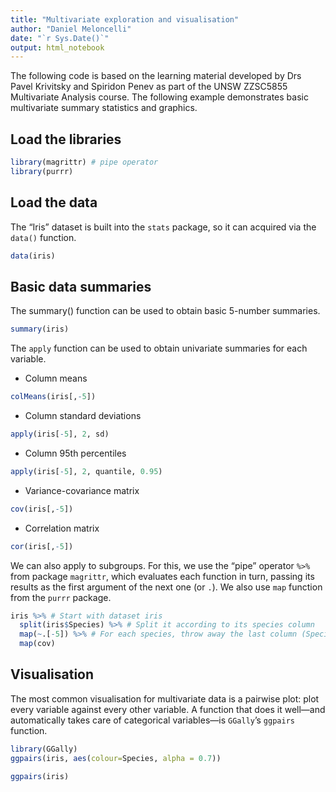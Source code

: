 ---
title: "Multivariate exploration and visualisation"
author: "Daniel Meloncelli"
date: "`r Sys.Date()`"
output: html_notebook
---

The following code is based on the learning material developed by Drs Pavel Krivitsky and Spiridon Penev as part of the UNSW ZZSC5855 Multivariate Analysis course. The following example demonstrates basic multivariate summary statistics and graphics.

## Load the libraries
```{r}
library(magrittr) # pipe operator
library(purrr)
```

## Load the data

The "Iris" dataset is built into the `stats` package, so it can acquired via the `data()` function.

```{r}
data(iris)
```

## Basic data summaries

The summary() function can be used to obtain basic 5-number summaries.

```{r}
summary(iris)
```

The `apply` function can be used to obtain univariate summaries for each variable.

- Column means

```{r}
colMeans(iris[,-5]) 
```

- Column standard deviations

```{r}
apply(iris[-5], 2, sd) 
```

- Column 95th percentiles

```{r}
apply(iris[-5], 2, quantile, 0.95)
```

- Variance-covariance matrix

```{r}
cov(iris[,-5])
```

- Correlation matrix

```{r}
cor(iris[,-5])
```

We can also apply to subgroups. For this, we use the "pipe" operator `%>%` from package `magrittr`, which evaluates each function in turn, passing its results as the first argument of the next one (or `.`). We also use `map` function from the `purrr` package.

```{r message=FALSE}

iris %>% # Start with dataset iris
  split(iris$Species) %>% # Split it according to its species column
  map(~.[-5]) %>% # For each species, throw away the last column (Species)
  map(cov)
```

## Visualisation
The most common visualisation for multivariate data is a pairwise plot: plot every variable against every other variable. A function that does it well---and automatically takes care of categorical variables---is `GGally`'s `ggpairs` function.

```{r}
library(GGally)
ggpairs(iris, aes(colour=Species, alpha = 0.7))
```

```{r}
ggpairs(iris)
```
